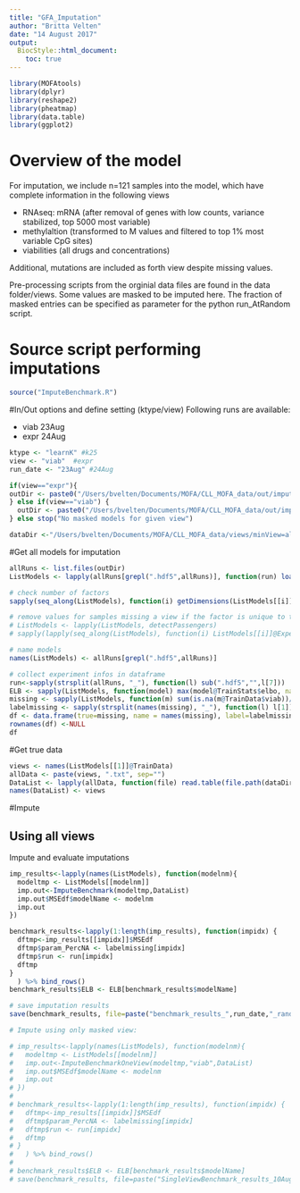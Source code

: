 ```yaml
---
title: "GFA_Imputation"
author: "Britta Velten"
date: "14 August 2017"
output:
  BiocStyle::html_document:
    toc: true
---
```


```r
library(MOFAtools)
library(dplyr)
library(reshape2)
library(pheatmap)
library(data.table)
library(ggplot2)
```

# Overview of the model

For imputation, we include n=121 samples into the model, which have complete information in the following views

- RNAseq: mRNA (after removal of genes with low counts, variance stabilized, top 5000 most variable)
- methylaltion (transformed to M values and filtered to top 1% most variable CpG sites)
- viabilities (all drugs and concentrations)

Additional, mutations are included as forth view despite missing values.

Pre-processing scripts from the orginial data files are found in the data folder/views.
Some values are masked to be imputed here. The fraction of masked entries can be specified as parameter for the python run_AtRandom script.

# Source script performing imputations
```r
source("ImputeBenchmark.R")
```


#In/Out options and define setting (ktype/view)
Following runs are available:

- viab 23Aug
- expr 24Aug

```r
ktype <- "learnK" #k25
view <- "viab"  #expr
run_date <- "23Aug" #24Aug
```

```r
if(view=="expr"){
outDir <- paste0("/Users/bvelten/Documents/MOFA/CLL_MOFA_data/out/imputation/missingAtRandom/", run_date)
} else if(view=="viab") {
  outDir <- paste0("/Users/bvelten/Documents/MOFA/CLL_MOFA_data/out/imputation/missingAtRandom/",run_date)
} else stop("No masked models for given view")

dataDir <-"/Users/bvelten/Documents/MOFA/CLL_MOFA_data/views/minView=all/"

```

#Get all models for imputation
```r
allRuns <- list.files(outDir)
ListModels <- lapply(allRuns[grepl(".hdf5",allRuns)], function(run) loadModel(file.path(outDir, run), sortFactors = F))

# check number of factors
sapply(seq_along(ListModels), function(i) getDimensions(ListModels[[i]])$K)

# remove values for samples missing a view if the factor is unique to this view (now taken care of in loadModel)
# ListModels <- lapply(ListModels, detectPassengers)
# sapply(lapply(seq_along(ListModels), function(i) ListModels[[i]]@Expectations$Z$E), function(z) any(is.na(z)))

# name models
names(ListModels) <- allRuns[grepl(".hdf5",allRuns)]

# collect experiment infos in dataframe
run<-sapply(strsplit(allRuns, "_"), function(l) sub(".hdf5","",l[7]))
ELB <- sapply(ListModels, function(model) max(model@TrainStats$elbo, na.rm = T))
missing <- sapply(ListModels, function(m) sum(is.na(m@TrainData$viab))/prod(dim(m@TrainData$viab)))
labelmissing <- sapply(strsplit(names(missing), "_"), function(l) l[1])
df <- data.frame(true=missing, name = names(missing), label=labelmissing)
rownames(df) <-NULL
df
```

#Get true data
```r
views <- names(ListModels[[1]]@TrainData)
allData <- paste(views, ".txt", sep="")
DataList <- lapply(allData, function(file) read.table(file.path(dataDir, file)))
names(DataList) <- views
```


#Impute

## Using all views
Impute and evaluate imputations
```r
imp_results<-lapply(names(ListModels), function(modelnm){
  modeltmp <- ListModels[[modelnm]]
  imp.out<-ImputeBenchmark(modeltmp,DataList)
  imp.out$MSEdf$modelName <- modelnm
  imp.out
}) 

benchmark_results<-lapply(1:length(imp_results), function(impidx) {
  dftmp<-imp_results[[impidx]]$MSEdf
  dftmp$param_PercNA <- labelmissing[impidx]
  dftmp$run <- run[impidx]
  dftmp
}
  ) %>% bind_rows()
benchmark_results$ELB <- ELB[benchmark_results$modelName]

# save imputation results
save(benchmark_results, file=paste("benchmark_results_",run_date,"_random_",view,"_rmPassengers_",ktype,".RData", sep=""))
```

```r
# Impute using only masked view:

# imp_results<-lapply(names(ListModels), function(modelnm){
#   modeltmp <- ListModels[[modelnm]]
#   imp.out<-ImputeBenchmarkOneView(modeltmp,"viab",DataList)
#   imp.out$MSEdf$modelName <- modelnm
#   imp.out
# }) 
# 
# benchmark_results<-lapply(1:length(imp_results), function(impidx) {
#   dftmp<-imp_results[[impidx]]$MSEdf
#   dftmp$param_PercNA <- labelmissing[impidx]
#   dftmp$run <- run[impidx]
#   dftmp
# }
#   ) %>% bind_rows()
# 
# benchmark_results$ELB <- ELB[benchmark_results$modelName]
# save(benchmark_results, file=paste("SingleViewBenchmark_results_10Aug_random_viab_rmPassengers_",ktype,".RData", sep=""))
```

